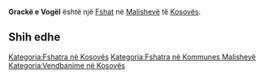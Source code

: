{{Fshat në Kosovës
 | Emri                = Grackë e Vogël
| sqi_N_name = Grackë e Vogël
| sqi_N_FULL_NAME_RO = Grackë e Vogël
| sqi_N_FULL_NAME_ND_RO = Gracke e Vogel
| sqi_N_SORT_NAME_RG = GRACKEEVOGEL
| sqi_N_FULL_NAME_RG = Grackë e Vogël
| sqi_N_FULL_NAME_ND_RG = Gracke e Vogel
| sqi_V_name = Grackë
| sqi_V_FULL_NAME_RO = Grackë Gracka i Vogël
| sqi_V_FULL_NAME_ND_RO = Gracke Gracka i Vogel
| sqi_V_SORT_NAME_RG = GRACKE GRACKAIVOGEL
| sqi_V_FULL_NAME_RG = Grackë Gracka i Vogël
| sqi_V_FULL_NAME_ND_RG = Gracke Gracka i Vogel
| srp_N_name = Malo Gracko
| srp_N_FULL_NAME_RO = Malo Gracko
| srp_N_FULL_NAME_ND_RO = Malo Gracko
| srp_N_SORT_NAME_RG = MALOGRACKO
| srp_N_FULL_NAME_RG = Malo Gracko
| srp_N_FULL_NAME_ND_RG = Malo Gracko
| srp_NS_name = Мало Грацко
| srp_NS_FULL_NAME_RO = Мало Грацко
| srp_NS_FULL_NAME_ND_RO = Мало Грацко
| srp_NS_SORT_NAME_RG = МАЛОГРАЦКО
| srp_NS_FULL_NAME_RG = Мало Грацко
| srp_NS_FULL_NAME_ND_RG = Мало Грацко
| srp_V_name = Staro Gracko
| srp_V_FULL_NAME_RO = Staro Gracko
| srp_V_FULL_NAME_ND_RO = Staro Gracko
| srp_V_SORT_NAME_RG = STAROGRACKO
| srp_V_FULL_NAME_RG = Staro Gracko
| srp_V_FULL_NAME_ND_RG = Staro Gracko

 | Emri (Rasa dhanore) = 
 | Figura              = 
 | Shteti              = Kosovo
 | Komuna              = Malishevë
 | Kodi postar         = 
 | Sipërfaqja          = 

 | Popullsia           = 

 | Regj. i popullsisë  = 
 | Dend. e popullsisë  = 
 | Faqja zyrtare       = 
 <!--- Koordinatat ----> 
 | Gjerësia            = 42.484167
 | Gjatësia            = 21.098333
 | Lartësia            = 
}}
'''Grackë e Vogël''' është një [[Fshat]] në [[Malishevë]] të [[Kosovës]].

<!-- == Gjeografia == -->
<!-- == Historia == -->
<!-- == Demografia == -->
== Shih edhe ==
{{Komuna Malishevë}}
{{Kosovo-Administrata-Cung}}

[[Kategoria:Fshatra në Kosovës]]
[[Kategoria:Fshatra në Kommunes Malishevë]]
[[Kategoria:Vendbanime në Kosovës]]